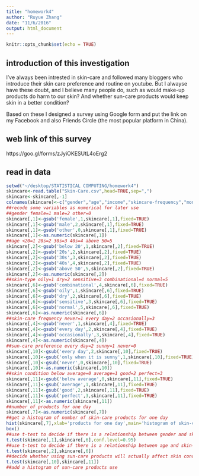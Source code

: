```yaml
---
title: "homework4"
author: "Ruyue Zhang"
date: "11/6/2016"
output: html_document
---
```


```r
knitr::opts_chunk$set(echo = TRUE)
```

## introduction of this investigation
I've always been intrested in skin-care and followed many bloggers who introduce their skin care preference and routine on youtube. But I alwayse have these doubt, and I believe many people do, such as would make-up products do harm to our skin? And whether sun-care products would keep skin in a better condition? 

Based on these I designed a survey using Google form and put the link on my Facebook and also Friends Circle (the most popular platform in China). 

## web link of this survey
https://goo.gl/forms/zJyiOKESUtL4oErg2

## read in data
```r
setwd("~/desktop/STATISTICAL COMPUTING/homework4")
skincare<-read.table("Skin-Care.csv",head=TRUE,sep=",")
skincare<-skincare[,-1]
colnames(skincare)<-c("gender","age","income","skincare-frequency","money spent","skin-type","numberofproducts_day", "makeup_frequency","aspect","suncare_frequency","condition","age_start","time_skincare_day")
##recode some variables as numerical for later use
##gender female=1 male=2 other=0
skincare[,1]<-gsub('female',1,skincare[,1],fixed=TRUE)
skincare[,1]<-gsub('male',2,skincare[,1],fixed=TRUE)
skincare[,1]<-gsub('other',0,skincare[,1],fixed=TRUE)
skincare[,1]<-as.numeric(skincare[,1])
##age <20=1 20s=2 30s=3 40s=4 above 50=5
skincare[,2]<-gsub('below 20',1,skincare[,2],fixed=TRUE)
skincare[,2]<-gsub('20s',2,skincare[,2],fixed=TRUE)
skincare[,2]<-gsub('30s',3,skincare[,2],fixed=TRUE)
skincare[,2]<-gsub('40s',4,skincare[,2],fixed=TRUE)
skincare[,2]<-gsub('above 50',5,skincare[,2],fixed=TRUE)
skincare[,2]<-as.numeric(skincare[,2])
##skin-type oily=1 dry=2 sensitive=3 combinational=4 normal=5
skincare[,6]<-gsub('combinational',4,skincare[,6],fixed=TRUE)
skincare[,6]<-gsub('oily',1,skincare[,6],fixed=TRUE)
skincare[,6]<-gsub('dry',2,skincare[,6],fixed=TRUE)
skincare[,6]<-gsub('sensitive',3,skincare[,6],fixed=TRUE)
skincare[,6]<-gsub('normal',5,skincare[,6],fixed=TRUE)
skincare[,6]<-as.numeric(skincare[,6])
##skin-care frequency never=1 every day=2 occasionally=3
skincare[,4]<-gsub('never',1,skincare[,4],fixed=TRUE)
skincare[,4]<-gsub('every day',2,skincare[,4],fixed=TRUE)
skincare[,4]<-gsub('occasionally',3,skincare[,4],fixed=TRUE)
skincare[,4]<-as.numeric(skincare[,4])
##sun-care preference every day=2 sunny=1 never=0
skincare[,10]<-gsub('every day',2,skincare[,10],fixed=TRUE)
skincare[,10]<-gsub('only when it is sunny',1,skincare[,10],fixed=TRUE)
skincare[,10]<-gsub('never',0,skincare[,10],fixed=TRUE)
skincare[,10]<-as.numeric(skincare[,10])
##skin condition below average=0 average=1 good=2 perfect=3
skincare[,11]<-gsub('below average',0,skincare[,11],fixed=TRUE)
skincare[,11]<-gsub('average',1,skincare[,11],fixed=TRUE)
skincare[,11]<-gsub('good',2,skincare[,11],fixed=TRUE)
skincare[,11]<-gsub('perfect',3,skincare[,11],fixed=TRUE)
skincare[,11]<-as.numeric(skincare[,11])
##number of products for one day
skincare[,7]<-as.numeric(skincare[,7])
##get a histogram of number of skin-care products for one day
hist(skincare[,7],xlab='products for one day',main='histogram of skin-care products for one day')
box()
##use t-test to decide if there is a relationship between gender and skin-type
t.test(skincare[,1],skincare[,6],conf.level=0.95)
##use t-test to decide if there is a relationship between age and skin-type
t.test(skincare[,2],skincare[,6])
##decide whether using sun-care products will actually affect skin condition
t.test(skincare[,10],skincare[,11])
##add a histogram of sun-care products use
```

